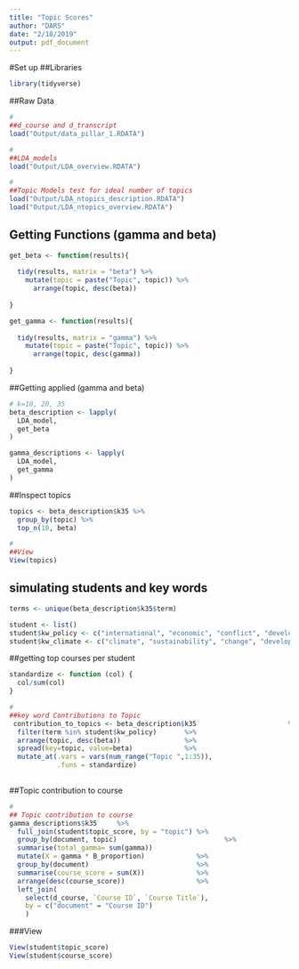 ```yaml
---
title: "Topic Scores"
author: "DARS"
date: "2/18/2019"
output: pdf_document
---
```

#Set up
##Libraries
```r
library(tidyverse)
```
##Raw Data
```r
#
##d_course and d_transcript
load("Output/data_pillar_1.RDATA")

#
##LDA_models
load("Output/LDA_overview.RDATA")

#
##Topic Models test for ideal number of topics
load("Output/LDA_ntopics_description.RDATA")
load("Output/LDA_ntopics_overview.RDATA")

```

## Getting Functions (gamma and beta) 
```r
get_beta <- function(results){
  
  tidy(results, matrix = "beta") %>%
    mutate(topic = paste("Topic", topic)) %>%
      arrange(topic, desc(beta))
  
}

get_gamma <- function(results){
  
  tidy(results, matrix = "gamma") %>%
    mutate(topic = paste("Topic", topic)) %>%
      arrange(topic, desc(gamma))
  
}

```

##Getting applied (gamma and beta) 
```r
# k=10, 20, 35
beta_description <- lapply(
  LDA_model,
  get_beta
)

gamma_descriptions <- lapply(
  LDA_model,
  get_gamma
)

```
##Inspect topics
```r
topics <- beta_description$k35 %>%
  group_by(topic) %>%
  top_n(10, beta)

#
##View
View(topics)

```
## simulating students and key words
```r
terms <- unique(beta_description$k35$term)

student <- list()
student$kw_policy <- c("international", "economic", "conflict", "develop", "policy", "war") #sample(terms, 5)
student$kw_climate <- c("climate", "sustainability", "change", "development", "develop","sustain", "sustainable") #sample(terms, 5)
```

##getting top courses per student
```r
standardize <- function (col) {
  col/sum(col)
}

#
##key word Contributions to Topic
 contribution_to_topics <- beta_description$k35                       %>%
  filter(term %in% student$kw_policy)       %>%
  arrange(topic, desc(beta))                %>%
  spread(key=topic, value=beta)             %>%
  mutate_at(.vars = vars(num_range("Topic ",1:35)),
            .funs = standardize)
  
```

##Topic contribution to course
```r

#
## Topic contribution to course
gamma_descriptions$k35     %>%
  full_join(student$topic_score, by = "topic") %>%
  group_by(document, topic)                           %>%
  summarise(total_gamma= sum(gamma))
  mutate(X = gamma * B_proportion)             %>%
  group_by(document)                           %>%
  summarise(course_score = sum(X))             %>%
  arrange(desc(course_score))                  %>%
  left_join(
    select(d_course, `Course ID`, `Course Title`),
    by = c("document" = "Course ID")
    )

```
###View
```r
View(student$topic_score)
View(student$course_score)
```



